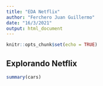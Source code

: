 ```yaml
---
title: "EDA Netflix"
author: "Ferchero Juan Guillermo"
date: "16/3/2021"
output: html_document
---
```


```r
knitr::opts_chunk$set(echo = TRUE)
```

## Explorando Netflix



```r


summary(cars)
```

